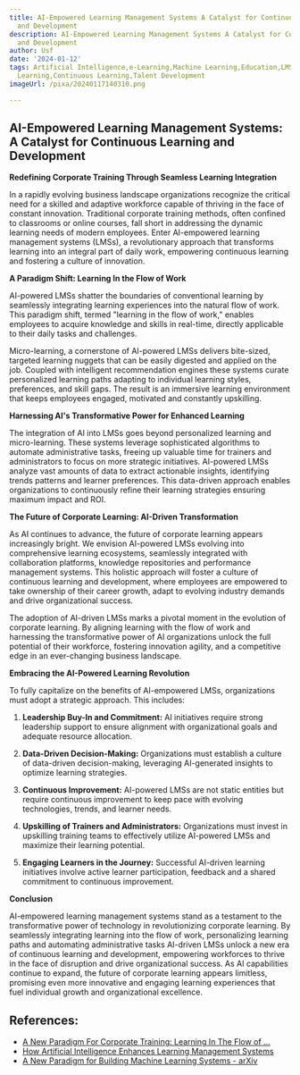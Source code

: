 ```yaml
---
title: AI-Empowered Learning Management Systems A Catalyst for Continuous Learning
  and Development
description: AI-Empowered Learning Management Systems A Catalyst for Continuous Learning
  and Development
author: Usf
date: '2024-01-12'
tags: Artificial Intelligence,e-Learning,Machine Learning,Education,LMS,Personalized
  Learning,Continuous Learning,Talent Development
imageUrl: /pixa/20240117140310.png

---
```

## AI-Empowered Learning Management Systems:  A  Catalyst for Continuous Learning and Development

**Redefining  Corporate Training Through Seamless Learning Integration**

In a rapidly evolving business  landscape organizations recognize the critical need  for a skilled and adaptive  workforce capable of thriving in the face of constant  innovation.  Traditional corporate  training  methods, often confined to classrooms or online courses, fall short in addressing the dynamic learning needs of modern employees. Enter AI-empowered learning  management systems  (LMSs), a revolutionary approach that transforms learning into an integral part of daily work,  empowering continuous learning and fostering a culture of innovation.

**A Paradigm Shift: Learning In the  Flow of Work**

AI-powered LMSs shatter the boundaries of conventional learning by seamlessly integrating learning experiences into the natural flow of work. This paradigm shift, termed "learning in the flow of work," enables employees to acquire knowledge  and skills in real-time, directly applicable to their daily  tasks and  challenges.

Micro-learning, a cornerstone of AI-powered LMSs delivers bite-sized, targeted learning nuggets that can be easily digested and applied on the  job. Coupled  with intelligent recommendation engines these systems curate personalized  learning paths adapting to individual learning styles, preferences, and  skill gaps. The result is an immersive learning environment that keeps  employees engaged, motivated and constantly upskilling.

**Harnessing  AI's Transformative Power  for Enhanced Learning**

The  integration of AI into LMSs goes beyond personalized learning and  micro-learning. These systems leverage sophisticated algorithms to automate administrative tasks, freeing up valuable time for trainers and administrators  to focus on more strategic initiatives. AI-powered LMSs analyze  vast amounts of data to extract actionable insights, identifying trends patterns and learner preferences. This data-driven  approach enables organizations to continuously refine their learning strategies ensuring maximum impact and ROI.

**The Future of Corporate Learning: AI-Driven Transformation**

As AI continues to advance, the future of corporate learning appears increasingly bright. We envision AI-powered LMSs evolving into comprehensive learning ecosystems, seamlessly integrated  with  collaboration platforms, knowledge repositories and performance management systems.  This  holistic approach  will foster  a culture of continuous learning and development, where employees are empowered to take ownership of their career growth, adapt to evolving  industry demands  and drive organizational success.

The adoption of AI-driven LMSs marks a pivotal moment  in the evolution of corporate learning. By aligning learning with the flow of  work and harnessing the transformative power  of AI organizations unlock the  full potential of their workforce, fostering innovation agility, and a competitive edge in an ever-changing business landscape.

**Embracing the  AI-Powered Learning Revolution**

To fully capitalize on the benefits of AI-empowered LMSs, organizations must adopt a strategic approach. This includes:

1. **Leadership Buy-In and  Commitment:** AI initiatives require strong leadership support to  ensure alignment with organizational goals  and adequate resource allocation.

2. **Data-Driven Decision-Making:** Organizations must establish  a culture of data-driven decision-making, leveraging AI-generated insights to optimize learning strategies.

3. **Continuous Improvement:** AI-powered LMSs are not static entities but require continuous improvement  to keep pace with evolving technologies, trends, and learner needs.

4. **Upskilling of Trainers and  Administrators:** Organizations  must invest in upskilling training teams to  effectively utilize AI-powered LMSs and maximize their learning potential.

5. **Engaging Learners  in the Journey:** Successful AI-driven learning initiatives involve active learner participation, feedback and a shared commitment to continuous improvement.

**Conclusion**

AI-empowered learning management systems stand as a testament to the  transformative power of technology in revolutionizing corporate learning. By  seamlessly integrating learning into the flow of work, personalizing learning paths and automating administrative tasks AI-driven  LMSs unlock a new era of continuous  learning and development, empowering workforces to thrive in the face of disruption and drive organizational success. As AI capabilities continue to expand, the  future of corporate learning appears limitless, promising even more  innovative and engaging learning experiences that  fuel individual growth and  organizational excellence.

## References:
- [A New Paradigm For Corporate Training: Learning In The Flow of ...](https://joshbersin.com/2018/06/a-new-paradigm-for-corporate-training-learning-in-the-flow-of-work/)
- [How Artificial Intelligence Enhances Learning Management Systems](https://www.myquest.co/blog/how-artificial-intelligence-enhances-learning-management-systems)
- [A New Paradigm for Building Machine Learning Systems - arXiv](https://arxiv.org/abs/1707.06742)
